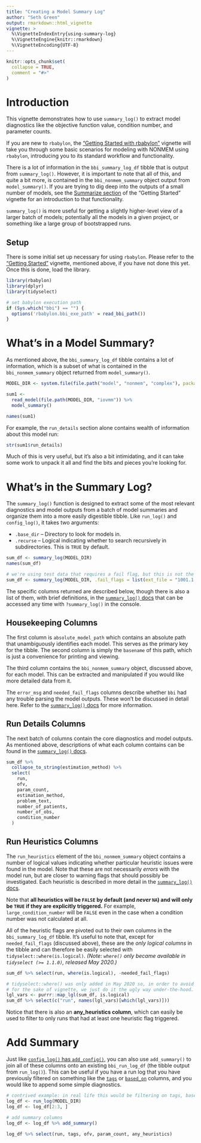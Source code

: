 ```yaml
---
title: "Creating a Model Summary Log"
author: "Seth Green"
output: rmarkdown::html_vignette
vignette: >
  %\VignetteIndexEntry{using-summary-log}
  %\VignetteEngine{knitr::rmarkdown}
  %\VignetteEncoding{UTF-8}
---
```


```r
knitr::opts_chunk$set(
  collapse = TRUE,
  comment = "#>"
)
```

# Introduction

This vignette demonstrates how to use `summary_log()` to extract model diagnostics like the objective function value, condition number, and parameter counts. 

If you are new to `rbabylon`, the ["Getting Started with rbabylon"](https://metrumresearchgroup.github.io/rbabylon/articles/getting-started.html) vignette will take you through some basic scenarios for modeling with NONMEM using `rbabylon`, introducing you to its standard workflow and functionality.

There is a lot of information in the `bbi_summary_log_df` tibble that is output from `summary_log()`. However, it is important to note that all of this, and quite a bit more, is contained in the `bbi_nonmem_summary` object output from `model_summary()`. If you are trying to dig deep into the outputs of a small number of models, see the [Summarize section](https://metrumresearchgroup.github.io/rbabylon/articles/getting-started.html#summarize-model) of the "Getting Started" vignette for an introduction to that functionality. 

`summary_log()` is more useful for getting a slightly higher-level view of a larger batch of models; potentially all the models in a given project, or something like a large group of bootstrapped runs.

## Setup

There is some initial set up necessary for using `rbabylon`. Please refer to the ["Getting Started"](https://metrumresearchgroup.github.io/rbabylon/articles/getting-started.html#setup) vignette, mentioned above, if you have not done this yet. Once this is done, load the library.

```r
library(rbabylon)
library(dplyr)
library(tidyselect)
```

```r
# set babylon execution path
if (Sys.which("bbi") == "") {
  options('rbabylon.bbi_exe_path' = read_bbi_path())
}
```

# What's in a Model Summary?

As mentioned above, the `bbi_summary_log_df` tibble contains a lot of information, which is a subset of what is contained in the `bbi_nonmem_summary` object returned from `model_summary()`.

```r
MODEL_DIR <- system.file(file.path("model", "nonmem", "complex"), package = "rbabylon")

sum1 <- 
  read_model(file.path(MODEL_DIR, "iovmm")) %>%
  model_summary()

names(sum1)
```

For example, the `run_details` section alone contains wealth of information about this model run:

```r
str(sum1$run_details)
```

Much of this is very useful, but it's also a bit intimidating, and it can take some work to unpack it all and find the bits and pieces you're looking for.

# What's in the Summary Log?

The `summary_log()` function is designed to extract some of the most relevant diagnostics and model outputs from a batch of model summaries and organize them into a more easily digestible tibble. Like `run_log()` and `config_log()`, it takes two arguments:

* `.base_dir` -- Directory to look for models in.
* `.recurse` -- Logical indicating whether to search recursively in subdirectories. This is `TRUE` by default.

```r
sum_df <- summary_log(MODEL_DIR)
names(sum_df)
```

```r
# we're using test data that requires a fail flag, but this is not the focus of this vignette so we hide it.
sum_df <- summary_log(MODEL_DIR, .fail_flags = list(ext_file = "1001.1.TXT"))
```

The specific columns returned are described below, though there is also a list of them, with brief definitions, in the [`summary_log()` docs](https://metrumresearchgroup.github.io/rbabylon/reference/summary_log.html) that can be accessed any time with `?summary_log()` in the console.

## Housekeeping Columns

The first column is `absolute_model_path` which contains an absolute path that unambiguously identifies each model. This serves as the primary key for the tibble. The second column is simply the `basename` of this path, which is just a convenience for printing and viewing.

The third column contains the `bbi_nonmem_summary` object, discussed above, for each model. This can be extracted and manipulated if you would like more detailed data from it.

The `error_msg` and `needed_fail_flags` columns describe whether `bbi` had any trouble parsing the model outputs. These won't be discussed in detail here. Refer to the [`summary_log()` docs](https://metrumresearchgroup.github.io/rbabylon/reference/summary_log.html) for more information.

## Run Details Columns

The next batch of columns contain the core diagnostics and model outputs. As mentioned above, descriptions of what each column contains can be found in the [`summary_log()` docs](https://metrumresearchgroup.github.io/rbabylon/reference/summary_log.html).

```r
sum_df %>% 
  collapse_to_string(estimation_method) %>%
  select(
    run,
    ofv, 
    param_count, 
    estimation_method, 
    problem_text, 
    number_of_patients, 
    number_of_obs, 
    condition_number
  )
```

## Run Heuristics Columns

The `run_heuristics` element of the `bbi_nonmem_summary` object contains a number of logical values indicating whether particular heuristic issues were found in the model. Note that these are not necessarily _errors_ with the model run, but are closer to warning flags that should possibly be investigated. Each heuristic is described in more detail in the [`summary_log()` docs](https://metrumresearchgroup.github.io/rbabylon/reference/summary_log.html). 

Note that **all heuristics will be `FALSE` by default (and _never_ `NA`) and will only be `TRUE` if they are explicitly triggered.** For example, `large_condition_number` will be `FALSE` even in the case when a condition number was not calculated at all.

All of the heuristic flags are pivoted out to their own columns in the `bbi_summary_log_df` tibble. It's useful to note that, except for `needed_fail_flags` (discussed above), these are the _only logical columns_ in the tibble and can therefore be easily selected with `tidyselect::where(is.logical)`. _(Note: `where()` only became available in `tidyselect (>= 1.1.0)`, released May 2020.)_

```r
sum_df %>% select(run, where(is.logical), -needed_fail_flags)
```
```r
# tidyselect::where() was only added in May 2020 so, in order to avoid having to bump our "oldest supported"
# for the sake of vignette, we just do it the ugly way under-the-hood.
lgl_vars <- purrr::map_lgl(sum_df, is.logical)
sum_df %>% select(c("run", names(lgl_vars)[which(lgl_vars)]))
```

Notice that there is also an **any_heuristics column**, which can easily be used to filter to only runs that had at least one heuristic flag triggered.

# Add Summary

Just like [`config_log()` has `add_config()`](https://metrumresearchgroup.github.io/rbabylon/articles/using-based-on.html#checking-if-models-are-up-to-date-with-config_log), you can also use `add_summary()` to join all of these columns onto an existing `bbi_run_log_df` (the tibble output from `run_log()`). This can be useful if you have a run log that you have previously filtered on something like the [`tags`](https://metrumresearchgroup.github.io/rbabylon/articles/getting-started.html#filtering-tags-example) or [`based_on`](https://metrumresearchgroup.github.io/rbabylon/articles/using-based-on.html#filtering-tags-example) columns, and you would like to append some simple diagnostics.


```r
# contrived example: in real life this would be filtering on tags, based_on, etc.
log_df <- run_log(MODEL_DIR)
log_df <- log_df[2:3, ]

# add summary columns
log_df <- log_df %>% add_summary()

log_df %>% select(run, tags, ofv, param_count, any_heuristics)
```

